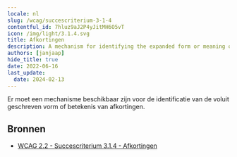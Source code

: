 ```yaml
---
locale: nl
slug: /wcag/succescriterium-3-1-4
contentful_id: 7hluz9aJ2P4yJitMH6O5vT
icon: /img/light/3.1.4.svg
title: Afkortingen
description: A mechanism for identifying the expanded form or meaning of abbreviations must be available.
authors: [janjaap]
hide_title: true
date: 2022-06-16
last_update:
  date: 2024-02-13
---
```


<Hero
  title="Afkortingen"
  image="/img/light/3.1.4.svg"
  alt="WCAG 3.1.4 - Image"
  prefix="Succescriterium 3.1.4"
  suffix="Niveau AAA"
/>

Er moet een mechanisme beschikbaar zijn voor de identificatie van de voluit geschreven vorm of betekenis van afkortingen.

## Bronnen

- [WCAG 2.2 - Succescriterium 3.1.4 - Afkortingen](https://www.w3.org/Translations/WCAG22-nl/#afkortingen)
